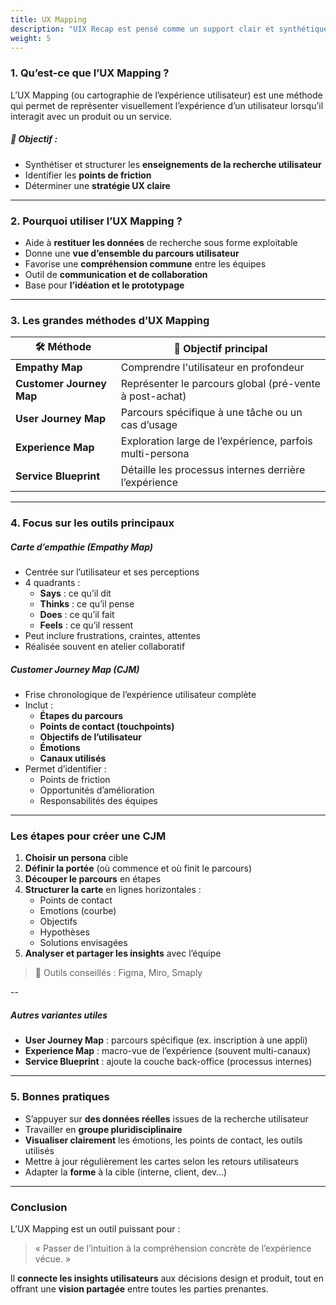 ```yaml
---
title: UX Mapping
description: "UIX Recap est pensé comme un support clair et synthétique : un outil pratique pour réviser, enseigner ou s’inspirer."
weight: 5
---
```


### 1. Qu’est-ce que l’UX Mapping ?

L’UX Mapping (ou cartographie de l’expérience utilisateur) est une méthode qui permet de représenter visuellement l’expérience d’un utilisateur lorsqu’il interagit avec un produit ou un service.
 

##### 🎯 Objectif :

- Synthétiser et structurer les **enseignements de la recherche utilisateur**
- Identifier les **points de friction**
- Déterminer une **stratégie UX claire**

---

### 2. Pourquoi utiliser l’UX Mapping ?

- Aide à **restituer les données** de recherche sous forme exploitable
- Donne une **vue d’ensemble du parcours utilisateur**
- Favorise une **compréhension commune** entre les équipes
- Outil de **communication et de collaboration**
- Base pour **l’idéation et le prototypage**

---

### 3. Les grandes méthodes d’UX Mapping

| 🛠️ Méthode | 🎯 Objectif principal |
| --- | --- |
| **Empathy Map** | Comprendre l'utilisateur en profondeur |
| **Customer Journey Map** | Représenter le parcours global (pré-vente à post-achat) |
| **User Journey Map** | Parcours spécifique à une tâche ou un cas d’usage |
| **Experience Map** | Exploration large de l’expérience, parfois multi-persona |
| **Service Blueprint** | Détaille les processus internes derrière l’expérience |

---

### 4. Focus sur les outils principaux


##### Carte d’empathie (Empathy Map)

- Centrée sur l’utilisateur et ses perceptions
- 4 quadrants :
    - **Says** : ce qu’il dit
    - **Thinks** : ce qu’il pense
    - **Does** : ce qu’il fait
    - **Feels** : ce qu’il ressent
- Peut inclure frustrations, craintes, attentes
- Réalisée souvent en atelier collaboratif


##### Customer Journey Map (CJM)

- Frise chronologique de l’expérience utilisateur complète
- Inclut :
    - **Étapes du parcours**
    - **Points de contact (touchpoints)**
    - **Objectifs de l’utilisateur**
    - **Émotions**
    - **Canaux utilisés**
- Permet d’identifier :
    - Points de friction
    - Opportunités d’amélioration
    - Responsabilités des équipes

---

### Les étapes pour créer une CJM

1. **Choisir un persona** cible
2. **Définir la portée** (où commence et où finit le parcours)
3. **Découper le parcours** en étapes
4. **Structurer la carte** en lignes horizontales :
    - Points de contact
    - Emotions (courbe)
    - Objectifs
    - Hypothèses
    - Solutions envisagées
5. **Analyser et partager les insights** avec l’équipe

> 📌 Outils conseillés : Figma, Miro, Smaply

--

##### Autres variantes utiles

- **User Journey Map** : parcours spécifique (ex. inscription à une appli)
- **Experience Map** : macro-vue de l’expérience (souvent multi-canaux)
- **Service Blueprint** : ajoute la couche back-office (processus internes)

---

### 5. Bonnes pratiques

- S’appuyer sur **des données réelles** issues de la recherche utilisateur
- Travailler en **groupe pluridisciplinaire**
- **Visualiser clairement** les émotions, les points de contact, les outils utilisés
- Mettre à jour régulièrement les cartes selon les retours utilisateurs
- Adapter la **forme** à la cible (interne, client, dev…)

---

### Conclusion

L’UX Mapping est un outil puissant pour :

> « Passer de l’intuition à la compréhension concrète de l’expérience vécue. »

Il **connecte les insights utilisateurs** aux décisions design et produit, tout en offrant une **vision partagée** entre toutes les parties prenantes.